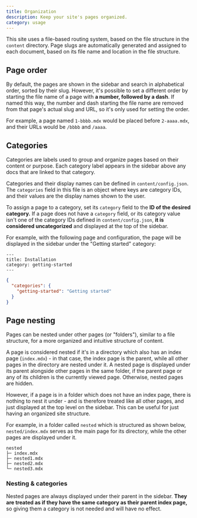 ```yaml
---
title: Organization
description: Keep your site's pages organized.
category: usage
---
```


This site uses a file-based routing system, based on the file structure in the `content` directory. Page slugs are automatically generated and assigned to each document, based on its file name and location in the file structure.

## Page order

By default, the pages are shown in the sidebar and search in alphabetical order, sorted by their slug. However, it's possible to set a different order by starting the file name of a page with **a number, followed by a dash**. If named this way, the number and dash starting the file name are removed from that page's actual slug and URL, so it's only used for setting the order.

For example, a page named `1-bbbb.mdx` would be placed before `2-aaaa.mdx`, and their URLs would be `/bbbb` and `/aaaa`.

## Categories

Categories are labels used to group and organize pages based on their content or purpose. Each category label appears in the sidebar above any docs that are linked to that category.

Categories and their display names can be defined in `content/config.json`. The `categories` field in this file is an object where keys are category IDs, and their values are the display names shown to the user.

To assign a page to a category, set its `category` field to the **ID of the desired category.** If a page does not have a `category` field, or its category value isn't one of the category IDs defined in `content/config.json`, **it is considered uncategorized** and displayed at the top of the sidebar.

For example, with the following page and configuration, the page will be displayed in the sidebar under the "Getting started" category:

```mdx title="docs/installation.mdx"
---
title: Installation
category: getting-started
---
```

```json title="data/config.json"
{
  "categories": {
    "getting-started": "Getting started"
  }
}
```

## Page nesting

Pages can be nested under other pages (or "folders"), similar to a file structure, for a more organized and intuitive structure of content.

A page is considered nested if it's in a directory which also has an index page (`index.mdx`) - in that case, the index page is the parent, while all other pages in the directory are nested under it. A nested page is displayed under its parent alongside other pages in the same folder, if the parent page or any of its children is the currently viewed page. Otherwise, nested pages are hidden.

However, if a page is in a folder which does not have an index page, there is nothing to nest it under - and is therefore treated like all other pages, and just displayed at the top level on the sidebar. This can be useful for just having an organized site structure.

For example, in a folder called `nested` which is structured as shown below, `nested/index.mdx` serves as the main page for its directory, while the other pages are displayed under it.

```
nested
├─ index.mdx
├─ nested1.mdx
├─ nested2.mdx
└─ nested3.mdx
```

### Nesting & categories

Nested pages are always displayed under their parent in the sidebar. **They are treated as if they have the same category as their parent index page,** so giving them a category is not needed and will have no effect.
